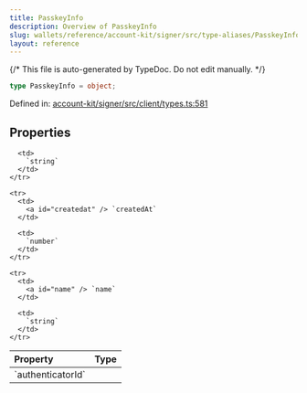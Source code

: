 ```yaml
---
title: PasskeyInfo
description: Overview of PasskeyInfo
slug: wallets/reference/account-kit/signer/src/type-aliases/PasskeyInfo
layout: reference
---
```


{/* This file is auto-generated by TypeDoc. Do not edit manually. */}

```ts
type PasskeyInfo = object;
```

Defined in: [account-kit/signer/src/client/types.ts:581](https://github.com/alchemyplatform/aa-sdk/blob/9df5be8c23af4e472bcb503c17766b16da0ad87d/account-kit/signer/src/client/types.ts#L581)

## Properties

<table>
  <thead>
    <tr>
      <th align="left">Property</th>
      <th align="left">Type</th>
    </tr>
  </thead>

  <tbody>
    <tr>
      <td>
        <a id="authenticatorid" /> `authenticatorId`
      </td>

      <td>
        `string`
      </td>
    </tr>

    <tr>
      <td>
        <a id="createdat" /> `createdAt`
      </td>

      <td>
        `number`
      </td>
    </tr>

    <tr>
      <td>
        <a id="name" /> `name`
      </td>

      <td>
        `string`
      </td>
    </tr>

  </tbody>
</table>
